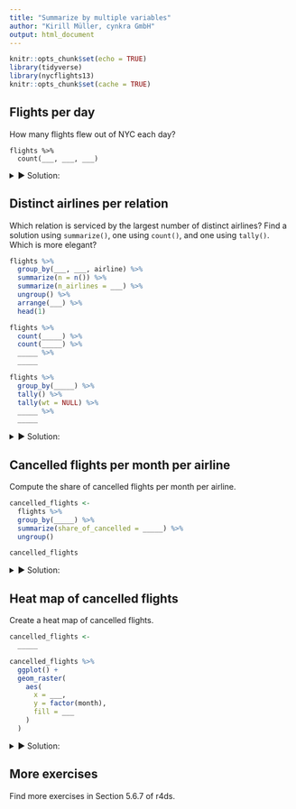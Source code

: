 ```yaml
---
title: "Summarize by multiple variables"
author: "Kirill Müller, cynkra GmbH"
output: html_document
---
```


```r
knitr::opts_chunk$set(echo = TRUE)
library(tidyverse)
library(nycflights13)
knitr::opts_chunk$set(cache = TRUE)
```

## Flights per day

How many flights flew out of NYC each day?

```
flights %>% 
  count(___, ___, ___)
```

<details>
<summary>&#x25BA; Solution:</summary>
```r
flights %>% 
  count(year, month, day)
```
</details>


## Distinct airlines per relation

Which relation is serviced by the largest number of distinct airlines? Find a solution using `summarize()`, one using `count()`, and one using `tally()`. Which is more elegant?

```r
flights %>%
  group_by(___, ___, airline) %>%
  summarize(n = n()) %>%
  summarize(n_airlines = ___) %>%
  ungroup() %>%
  arrange(___) %>%
  head(1)

flights %>%
  count(_____) %>%
  count(_____) %>%
  _____ %>%
  _____

flights %>%
  group_by(_____) %>%
  tally() %>%
  tally(wt = NULL) %>%
  _____ %>%
  _____
```

<details>
<summary>&#x25BA; Solution:</summary>
```r
flights %>%
  group_by(origin, dest, carrier) %>%
  summarize(n_flights = n()) %>%
  summarize(n_distinct_carriers = n()) %>%
  ungroup() %>% 
  arrange(desc(n_distinct_carriers))
```

Much shorter:

```r
flights %>%
  count(origin, dest, carrier) %>%
  count(origin, dest) %>% 
  ungroup() %>% 
  arrange(desc(n))
```

Alternatively:

```r
flights %>%
  group_by(origin, dest, carrier) %>%
  tally() %>%
  tally(wt = NULL) %>%
  ungroup() %>%
  arrange(desc(n))
```
</details>

## Cancelled flights per month per airline

Compute the share of cancelled flights per month per airline.

```r
cancelled_flights <-
  flights %>% 
  group_by(_____) %>% 
  summarize(share_of_cancelled = _____) %>%
  ungroup()

cancelled_flights
```

<details>
<summary>&#x25BA; Solution:</summary>
```r
cancelled_flights <-
  flights %>% 
  group_by(carrier, month) %>% 
  summarize(share_of_cancelled = mean(is.na(dep_time))) %>%
  ungroup()

cancelled_flights
```
</details>

## Heat map of cancelled flights

Create a heat map of cancelled flights.

```r
cancelled_flights <-
  _____

cancelled_flights %>% 
  ggplot() +
  geom_raster(
    aes(
      x = ___,
      y = factor(month),
      fill = ___
    )
  )
```

<details>
<summary>&#x25BA; Solution:</summary>
```r
cancelled_flights %>%
  ggplot() +
  geom_raster(
    aes(
      x = carrier,
      y = factor(month),
      fill = share_of_cancelled
    )
  )
```
</details>

## More exercises

Find more exercises in Section 5.6.7 of r4ds.
